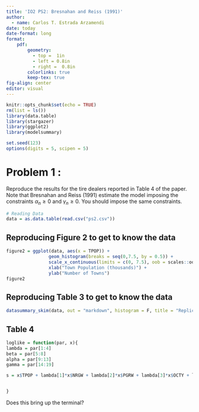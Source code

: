 ```yaml
---
title: 'IO2 PS2: Bresnahan and Reiss (1991)'
author:
  - name: Carlos T. Estrada Arzamendi
date: today
date-format: long
format:
    pdf:
        geometry:
          - top =  1in
          - left = 0.8in
          - right =  0.8in
        colorlinks: true
        keep-tex: true
fig-align: center
editor: visual
---
```


```r
knitr::opts_chunk$set(echo = TRUE)
rm(list = ls())
library(data.table)
library(stargazer)
library(ggplot2)
library(modelsummary)

set.seed(123)
options(digits = 5, scipen = 5)
```

# Problem 1 :

Reproduce the results for the tire dealers reported in Table 4 of the paper. Note that Bresnahan and Reiss (1991) estimate the model imposing the constraints $\alpha_n \geq 0$ and $\gamma_n \geq 0$. You should impose the same constraints.

```r
# Reading Data
data = as.data.table(read.csv("ps2.csv"))
```

## Reproducing Figure 2 to get to know the data

```r
figure2 = ggplot(data, aes(x = TPOP)) + 
                geom_histogram(breaks = seq(0,7.5, by = 0.5)) + 
                scale_x_continuous(limits = c(0, 7.5), oob = scales::oob_squish) +
                xlab("Town Population (thousands)") +
                ylab("Number of Towns")
figure2
```

## Reproducing Table 3 to get to know the data

```r
datasummary_skim(data, out = "markdown", histogram = F, title = "Replication of Table 3")
```

## Table 4

```r
loglike = function(par, x){
lambda = par[1:4]
beta = par[5:8]
alpha = par[9:13]
gamma = par[14:19]

s = x$TPOP + lambda[1]*x$NRGW + lambda[2]*x$PGRW + lambda[3]*x$OCTY + lambda[4]*x$OPOP


}
```

Does this bring up the terminal?